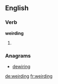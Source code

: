 ==English==

===Verb===
'''weirding'''

# {{present participle of|weird}}

===Anagrams===
* [[dewiring#English|dewiring]]

[[de:weirding]]
[[fr:weirding]]
